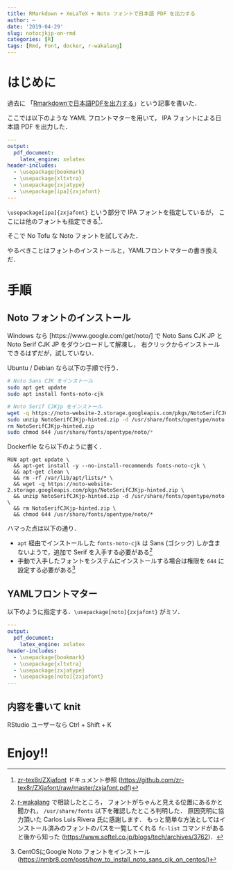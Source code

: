 ```yaml
---
title: RMarkdown + XeLaTeX + Noto フォントで日本語 PDF を出力する
author: ~
date: '2019-04-29'
slug: notocjkjp-on-rmd
categories: [R]
tags: [Rmd, Font, docker, r-wakalang]
---
```


# はじめに

過去に 「[Rmarkdownで日本語PDFを出力する](//qiita.com/Atsushi776/items/9ef1e5d744e2b91c61ee)」という記事を書いた．


ここでは以下のような YAML フロントマターを用いて， IPA フォントによる日本語 PDF を出力した．

```.yaml
---
output:
  pdf_document: 
    latex_engine: xelatex 
header-includes: 
  - \usepackage{bookmark} 
  - \usepackage{xltxtra} 
  - \usepackage{zxjatype} 
  - \usepackage[ipa]{zxjafont} 
---
```

`\usepackage[ipa]{zxjafont}` という部分で IPA フォントを指定しているが，
ここには他のフォントも指定できる[^zxjafont-0-4]．

[^zxjafont-0-4]: 
    [zr-tex8r/ZXjafont](//github.com/zr-tex8r/ZXjafont) ドキュメント参照
    (<https://github.com/zr-tex8r/ZXjafont/raw/master/zxjafont.pdf>)

そこで No Tofu な Noto フォントを試してみた．

やるべきことはフォントのインストールと，YAMLフロントマターの書き換えだ．

# 手順

## Noto フォントのインストール

Windows なら [https://www.google.com/get/noto/] で 
Noto Sans CJK JP と Noto Serif CJK JP をダウンロードして解凍し，
右クリックからインストールできるはずだが，試していない．

Ubuntu / Debian なら以下の手順で行う．

```.bash
# Noto Sans CJK をインストール
sudo apt get update
sudo apt install fonts-noto-cjk

# Noto Serif CJKjp をインストール
wget -q https://noto-website-2.storage.googleapis.com/pkgs/NotoSerifCJKjp-hinted.zip
sudo unzip NotoSerifCJKjp-hinted.zip -d /usr/share/fonts/opentype/noto
rm NotoSerifCJKjp-hinted.zip
sudo chmod 644 /usr/share/fonts/opentype/noto/*
```

Dockerfile なら以下のように書く．

```.Dockerfile
RUN apt-get update \
  && apt-get install -y --no-install-recommends fonts-noto-cjk \
  && apt-get clean \
  && rm -rf /var/lib/apt/lists/* \
  && wget -q https://noto-website-2.storage.googleapis.com/pkgs/NotoSerifCJKjp-hinted.zip \
  && unzip NotoSerifCJKjp-hinted.zip -d /usr/share/fonts/opentype/noto \
  && rm NotoSerifCJKjp-hinted.zip \
  && chmod 644 /usr/share/fonts/opentype/noto/*
```

ハマった点は以下の通り．

- `apt` 経由でインストールした `fonts-noto-cjk` は Sans (ゴシック) しか含まないようで，追加で Serif を入手する必要がある[^thx-rwakalang]
- 手動で入手したフォントをシステムにインストールする場合は権限を `644` に設定する必要がある[^fonts-on-system]


[^thx-rwakalang]: 
    [r-wakalang](//qiita.com/uri/items/5583e91bb5301ed5a4ba)
    で相談したところ，
    フォントがちゃんと見える位置にあるかと聞かれ，
    `/usr/share/fonts` 以下を確認したところ判明した．
    原因究明に協力頂いた Carlos Luis Rivera 氏に感謝します．
    もっと簡単な方法としてはインストール済みのフォントのパスを一覧してくれる
    `fc-list` コマンドがあると後から知った
    (<https://www.softel.co.jp/blogs/tech/archives/3762>)．

[^fonts-on-system]:
    CentOSにGoogle Noto フォントをインストール 
    (<https://nmbr8.com/post/how_to_install_noto_sans_cjk_on_centos/>)

## YAMLフロントマター

以下のように指定する．`\usepackage[noto]{zxjafont}` がミソ．

```.yaml
---
output:
  pdf_document:
    latex_engine: xelatex
header-includes:
  - \usepackage{bookmark}
  - \usepackage{xltxtra}
  - \usepackage{zxjatype}
  - \usepackage[noto]{zxjafont}
---
```



## 内容を書いて knit

RStudio ユーザーなら Ctrl + Shift + K 

# Enjoy!!

